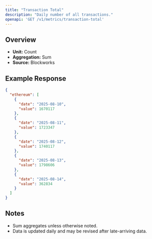 ```yaml
---
title: "Transaction Total"
description: "Daily number of all transactions."
openapi: 'GET /v1/metrics/transaction-total'
---
```


## Overview

- **Unit:** Count
- **Aggregation:** Sum
- **Source:** Blockworks

## Example Response

```json
{
  "ethereum": [
    {
      "date": "2025-08-10",
      "value": 1670117
    },
    {
      "date": "2025-08-11",
      "value": 1723347
    },
    {
      "date": "2025-08-12",
      "value": 1740117
    },
    {
      "date": "2025-08-13",
      "value": 1798606
    },
    {
      "date": "2025-08-14",
      "value": 362834
    }
  ]
}
```

## Notes
- Sum aggregates unless otherwise noted.
- Data is updated daily and may be revised after late-arriving data.
